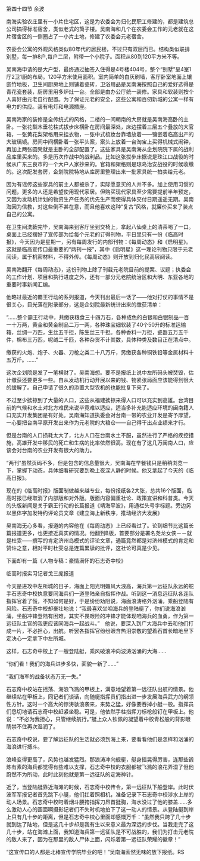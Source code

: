 

第四十四节 余波

南海实验农庄里有一小片住宅区，这是为农委会为归化民职工修建的，都是建筑总公司搞得标准宿舍，类似老式的筒子楼。吴南海和几个在农委会工作的元老就在这片宿舍区的一侧圈占了一小片土地，修建了农委会元老宿舍。

农委会公寓的外观风格类似80年代的居民楼，不过只有双层而已。结构类似联排别墅，每一排8户,每户二层，附带一个小院子。面积从80到120平方米不等。

吴南海申请的是大户型，最终通过抽签入住得是4号楼404号，整个“别墅”呈4室1厅2卫1厨的布局。120平方米使用面积。室内简单的白灰刷墙，客厅卧室地面上镶嵌竹地板，卫生间厨房地上则铺着瓷砖，卫浴用品是吴南海按照自己的爱好选得是青花瓷套装，厨房里用多炉灶一台。全部是由办公厅统一装修。家具和软装则按个人喜好由元老自行配置。为了保证元老的安全，这些公寓和百仞新城的公寓一样有电力的供应。装有电灯和电源插座。

吴南海家的装修是全传统式的风格，二楼的一间朝南的大房就是吴南海高卧的主卧。一张花梨木垂花柱式拔步床横卧在房间最深处，床边摆着三层五个叠放的大官箱，一张黄花梨架格用来挂衣物，一张中式梳妆台靠墙放着――镶嵌着临高出产的大玻璃镜。房间中间横卧着一张平头案，案头上放着一台淘宝上买得机械式闹钟，再加上两张圆凳就是主卧的全部配置了。这些家具是吴南海从企划院院下属的战利品库里买来的。多是历次作战中的战利品。比如这张拔步床据说是珠江口战役的时候从广东三良市的一个大户人家抄来的。官箱和架格则是琼岛治安战役的时候收缴的。这次配发套房，企划院院特地从库房里整理出来一批家具统一拍卖给元老。

因为有谣传这些家具的前主人都被杀了，实际愿意买的人并不多。加上使用习惯的问题，更多的人还是希望使用现代家居。但购买现代家具至少需要提前半年预定，又因为发动机计划的物资生产任务的优先生产而使得具体交付日期遥遥无期。吴南海因为信教，对这些倒不甚在意，而且他喜欢这种“复古”风格，就廉价买来了装点自己的公寓。

在卫生间洗簌完毕，吴南海来到客厅坐到交椅上，拿起八仙桌上的清茶喝了一口。桌面上已经摆好了宣传部为给每个元老的订得刊物，平日里只有一份《临高时报》，今天因为是星期一，另有每周发行的内部刊物：《每周动态》和《启明星》。这就是临高宣传口最重要的“两刊一报”，其中《启明星》这一理论刊物只限于元老阅读，属于机密材料，不得外传。《每周动态》则开放到归化民高层阅读。

吴南海翻开《每周动态》，这份刊物上除了刊载元老院目前的提案、议题；执委会的工作计划、项目和执行进度之外，还有一部分元老院统治区和大明、东亚各地的重要时事新闻汇编。

他略过最近的霸王行动的系列报道，今天刊出最后一话了――他对打仗的事情不是很关心，目光落在附录部分，这是企划院最新统计出来的缴获清单：

“……整个霸王行动中，共缴获粮食三十四万石，各种成色的白银和白银制品一百一十万两，黄金和黄金制品二万一两，各种珠宝细软装了40个50升的标准运输箱，丝绸一万匹，生丝五千担，陈生丝三千担。各种香料一万担，瓷器五万五千件，棉布三万匹，呢绒二千匹，各种杂货不计其数，具体种类及数目正在清点中。

缴获的火炮、炮子、火器、刀枪之类二十八万斤，另缴获各种铜铁铅等金属材料十五万斤。……”

这次企划院是发了一笔横财了。吴南海想。要不是报纸上说中左所码头被焚毁，估计缴获还要更多一些。自从发动机行动开展以来的钱、物紧张局面应该能得到很大的缓解了。自己申请了很久的添置大型农机的也能批复下来了。

不过至少掳掠到了大量的人口，这些从福建掳掠来得人口可以充实到高雄。台湾目前的气候和水土对北方难民来说毕竟难以适应，适当多补充能适应环境的闽南籍人口充实开发集团是有好处。吴南海知道执委会对台南一带的农业开发是寄予厚望，一心要把台南平原开发出来作为元老院的大粮仓――自己得干出点业绩来才行。

但是台南的人口损耗太大了，北方人口在台南水土不服，虽然进行了严格的疾控措施，高雄开发中移民的死亡和生病的比率依然很高。现在有了这几万闽南人口，应该会对台南的农业开发有很大的助力。

“两刊”虽然页码不多，但是包含的信息量很大，吴南海在早餐钱只是稍稍浏览一下，掌握下动态，具体细看研究要到晚上夜深人静的时候。他又拿起了今天的《临高日报》。

现在的《临高时报》版面制做越来越专业，每份报纸各2大张，总共16个版面，临高时报已经取消了内部版和对外版。版面内容偏重社论、政策宣讲和科普类。今天的头版新闻是关于霸王行动的长篇报道《靖海平波》，用通栏头号字标题。旁边另以黑体字加发特约评论员文章《建立海上新秩序，推动经济大发展》

吴南海无心多看，报道的内容他在《每周动态》上已经看过了。论到细节比这篇长篇报道更多，也更接近真实的情况。他翻到B版，首要部分是署名尧龙女侠－－就是杜雯――撰写的肯定济州岛模式的评论文章，通篇竟然都是对济州模式的肯定和赞许之意，相对平时杜雯总是连篇累牍的批评，这社论可真是少见。

下面却有一篇《人物专稿：豪情满怀的石志奇中校》

临高时报实习记者戈三庞报道

今天是进攻中左所城的日子，海面上阳光明媚风大浪高，海兵第一远征队永远的舵手石志奇中校执意要同海兵们一道登陆亲自指挥作战。听到这一消息远征队各连队　指挥官着了慌，不知如何是好，于是纷纷劝阻说，海面浪涛格外汹涌，乘船登陆有风险。石志奇中校却豪壮地说：“我最喜欢坐咱海兵的登陆艇了，你们说海浪汹涌，坐船冲锋登陆有困难，其实不畏艰险的冲锋才能体现咱海兵的血勇，作为第一远征队主官的我更应该同海兵一起战斗。”　他说，要深入到广大海兵中去和他们打成一片，不必担心，出航。听罢各指挥官纷纷眼含热泪崇敬的望着石首长暗地里下定决心一定拿下中左所城。

这样，石志奇中校上了一艘登陆艇，乘风破浪冲向波涛汹涌的大海……

“你们看！我们的海兵进步多快，面貌一新了……”

“我们海军的战备状态万无一失。”

石志奇中校站在摇荡、海浪飞溅的甲板上，满意地望着第一远征队出航的情景。他继续站在甲板上，同记者们谈话，向随艇指挥员们指出进一步发展海兵武力的纲领性方针。这时一个高大的惊涛骇浪袭来，来势之猛，好像要吞掉小艇一般。指挥员们恳切地请石志奇中校赶紧坐稳。可是，他依然手柱指挥刀标枪般钉在甲板上。他说：“不必为我担心，只管继续航行。”艇上众人钦佩的凝望着中校青松般的背影眼睛禁不住再次湿润了。

石志奇中校说，要了解远征队的生活就必须到海上来，要看看他们是怎样和汹涌的海浪进行搏斗。

浪峰变得更高了，风势也越发猛烈。那浪涛冲向舰艇，艇身摇晃得厉害，连那些锻炼有素的海兵都觉得有些难以支撑，石志奇中校的衣服都被飞溅的浪花弄湿了但他蔚然不为所动，此时此刻他就是第一远征队的定海神针。

近了，当登陆艇靠近海滩的时候，石志奇中校传令，第一远征队下船登岸。此时伏波军军报记者首先跳下小艇，他们扛着照相机，准备记录下石志奇中校涉水上岸的动人场景。石志奇中校叼着烟斗腰挎指挥刀昂首挺胸，海水没过了他的膝盖……多么激动人心的画面啊摄影记者们不失时机地拍下了这一动人的情景。从登陆艇到岸上只有几十步的距离，但是石志奇中校心里面却感慨万千：“虽然我只跨了几十步就到达了陆地，但是这几十步却是我有生以来意义最为深远的步伐。当我走完了这几十步，站在海滩上面，我知道海兵第一远征队是不可战胜的，我们为打击元老院的敌人来了，因为在那里的敌人尸体上面，闪烁着第一远征队荣耀的徽章！”

“这宣传口的人都是北棒宣传学院毕业的吧！”吴南海索然无味的放下报纸。RS


